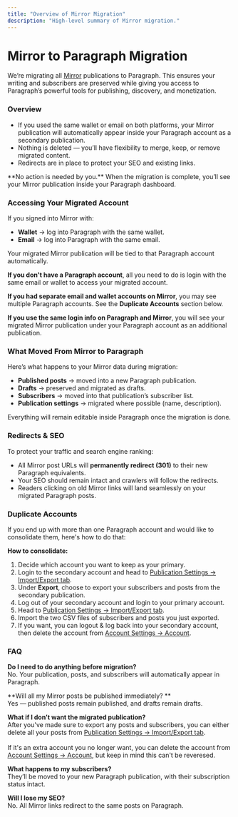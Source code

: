 ```yaml
---
title: "Overview of Mirror Migration"
description: "High-level summary of Mirror migration."
---
```


# **Mirror to Paragraph Migration**

We’re migrating all [Mirror](https://mirror.xyz/) publications to Paragraph. This ensures your writing and subscribers are preserved while giving you access to Paragraph’s powerful tools for publishing, discovery, and monetization.

### Overview

- If you used the same wallet or email on both platforms, your Mirror publication will automatically appear inside your Paragraph account as a secondary publication.
- Nothing is deleted — you’ll have flexibility to merge, keep, or remove migrated content.
- Redirects are in place to protect your SEO and existing links.

<Note>
  **No action is needed by you.** When the migration is complete, you’ll see your Mirror publication inside your Paragraph dashboard.
</Note>

### Accessing Your Migrated Account

If you signed into Mirror with:

- **Wallet** → log into Paragraph with the same wallet.
- **Email** → log into Paragraph with the same email.

Your migrated Mirror publication will be tied to that Paragraph account automatically.

**If you don't have a Paragraph account**, all you need to do is login with the same email or wallet to access your migrated account.

**If you had separate email and wallet accounts on Mirror**, you may see multiple Paragraph accounts. See the **Duplicate Accounts** section below.

**If you use the same login info on Paragraph and Mirror**, you will see your migrated Mirror publication under your Paragraph account as an additional publication.

### What Moved From Mirror to Paragraph

Here’s what happens to your Mirror data during migration:

- **Published posts** → moved into a new Paragraph publication.
- **Drafts** → preserved and migrated as drafts.
- **Subscribers** → moved into that publication’s subscriber list.
- **Publication settings** → migrated where possible (name, description).

Everything will remain editable inside Paragraph once the migration is done.

### Redirects & SEO

To protect your traffic and search engine ranking:

- All Mirror post URLs will **permanently redirect (301)** to their new Paragraph equivalents.
- Your SEO should remain intact and crawlers will follow the redirects.
- Readers clicking on old Mirror links will land seamlessly on your migrated Paragraph posts.

### Duplicate Accounts

If you end up with more than one Paragraph account and would like to consolidate them, here's how to do that:

**How to consolidate:**

1. Decide which account you want to keep as your primary.
2. Login to the secondary account and head to [Publication Settings → Import/Export tab](https://paragraph.com/settings/publication/import-export).
3. Under **Export**, choose to export your subscribers and posts from the secondary publication.
4. Log out of your secondary account and login to your primary account.
5. Head to [Publication Settings → Import/Export tab](https://paragraph.com/settings/publication/import-export).
6. Import the two CSV files of subscribers and posts you just exported.
7. If you want, you can logout & log back into your secondary account, then delete the account from [Account Settings → Account](https://paragraph.com/settings/account/account).

### FAQ

**Do I need to do anything before migration?**\
No. Your publication, posts, and subscribers will automatically appear in Paragraph.

**Will all my Mirror posts be published immediately? **\
Yes — published posts remain published, and drafts remain drafts.

**What if I don’t want the migrated publication?**\
After you've made sure to export any posts and subscribers, you can either delete all your posts from [Publication Settings → Import/Export tab](https://paragraph.com/settings/publication/import-export). \
\
If it's an extra account you no longer want, you can delete the account from [Account Settings → Account](https://paragraph.com/settings/account/account), but keep in mind this can't be reveresed. 

**What happens to my subscribers?**\
They’ll be moved to your new Paragraph publication, with their subscription status intact.

**Will I lose my SEO?**\
No. All Mirror links redirect to the same posts on Paragraph.